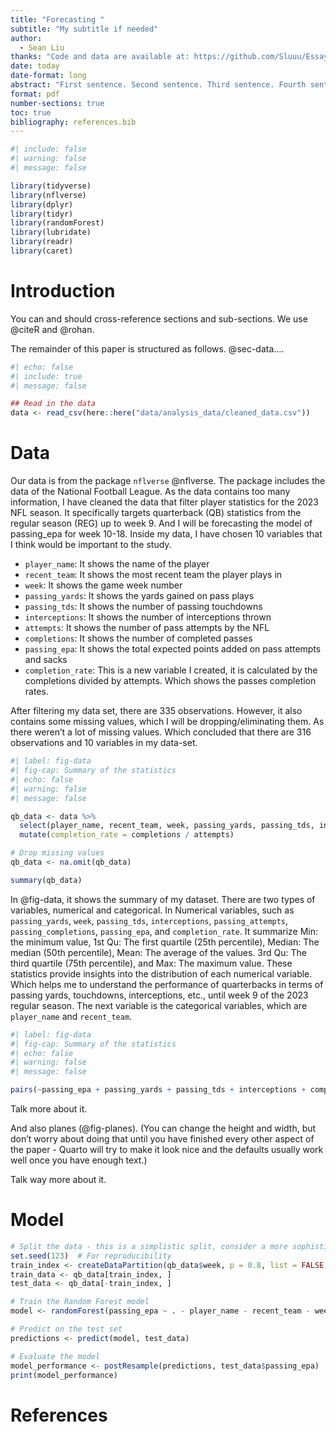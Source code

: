 ```yaml
---
title: "Forecasting "
subtitle: "My subtitle if needed"
author: 
  - Sean Liu
thanks: "Code and data are available at: https://github.com/Sluuu/Essay12-Prediction"
date: today
date-format: long
abstract: "First sentence. Second sentence. Third sentence. Fourth sentence."
format: pdf
number-sections: true
toc: true
bibliography: references.bib
---
```


```r
#| include: false
#| warning: false
#| message: false

library(tidyverse)
library(nflverse)
library(dplyr)
library(tidyr)
library(randomForest)
library(lubridate)
library(readr)
library(caret)
```


# Introduction

You can and should cross-reference sections and sub-sections. We use @citeR and @rohan.

The remainder of this paper is structured as follows. @sec-data....
```r
#| echo: false
#| include: true
#| message: false

## Read in the data
data <- read_csv(here::here("data/analysis_data/cleaned_data.csv"))
```



# Data {#sec-data}

Our data is from the package `nflverse` @nflverse. The package includes the data of the National Football League. As the data contains too many information, I have cleaned the data that filter player statistics for the 2023 NFL season. It specifically targets quarterback (QB) statistics from the regular season (REG) up to week 9. And I will be forecasting the model of passing_epa for week 10-18. Inside my data, I have chosen 10 variables that I think would be important to the study.

- `player_name`: It shows the name of the player
- `recent_team`: It shows the most recent team the player plays in
- `week`: It shows the game week number 
- `passing_yards`: It shows the yards gained on pass plays
- `passing_tds`: It shows the number of passing touchdowns
- `interceptions`: It shows the number of interceptions thrown
- `attempts`: It shows the number of pass attempts by the NFL
- `completions`: It shows the number of completed passes
- `passing_epa`: It shows the total expected points added on pass attempts and sacks
- `completion_rate`: This is a new variable I created, it is calculated by the completions divided by attempts. Which shows the passes completion rates.

After filtering my data set, there are 335 observations. However, it also contains some missing values, which I will be dropping/eliminating them. As there weren't a lot of missing values. Which concluded that there are 316 observations and 10 variables in my data-set.

```r
#| label: fig-data
#| fig-cap: Summary of the statistics
#| echo: false
#| warning: false
#| message: false

qb_data <- data %>%
  select(player_name, recent_team, week, passing_yards, passing_tds, interceptions, attempts, completions, passing_epa) %>%
  mutate(completion_rate = completions / attempts)

# Drop missing values
qb_data <- na.omit(qb_data)

summary(qb_data)

```
In @fig-data, it shows the summary of my dataset. There are two types of variables, numerical and categorical. In Numerical variables, such as `passing_yards`, `week`, `passing_tds`, `interceptions`, `passing_attempts`, `passing_completions`, `passing_epa`, and `completion_rate`. It summarize Min: the minimum value, 1st Qu: The first quartile (25th percentile), Median: The median (50th percentile), Mean: The average of the values. 3rd Qu: The third quartile (75th percentile), and Max: The maximum value. These statistics provide insights into the distribution of each numerical variable. Which helps me to understand the performance of quarterbacks in terms of passing yards, touchdowns, interceptions, etc., until week 9 of the 2023 regular season. The next variable is the categorical variables, which are `player_name` and `recent_team`.

```r
#| label: fig-data
#| fig-cap: Summary of the statistics
#| echo: false
#| warning: false
#| message: false

pairs(~passing_epa + passing_yards + passing_tds + interceptions + completion_rate, data = qb_data)

```

Talk more about it.

And also planes (@fig-planes). (You can change the height and width, but don't worry about doing that until you have finished every other aspect of the paper - Quarto will try to make it look nice and the defaults usually work well once you have enough text.)



Talk way more about it. 



# Model

```r
# Split the data - this is a simplistic split, consider a more sophisticated time series approach
set.seed(123)  # For reproducibility
train_index <- createDataPartition(qb_data$week, p = 0.8, list = FALSE, times = 1)
train_data <- qb_data[train_index, ]
test_data <- qb_data[-train_index, ]

# Train the Random Forest model
model <- randomForest(passing_epa ~ . - player_name - recent_team - week, data = train_data)

```


```r
# Predict on the test set
predictions <- predict(model, test_data)

# Evaluate the model
model_performance <- postResample(predictions, test_data$passing_epa)
print(model_performance)

```




\newpage


# References


